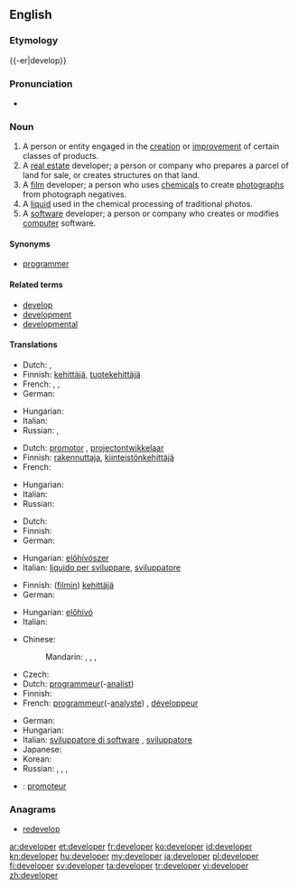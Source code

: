 {{wikipedia|dab=developer}}
==English==

===Etymology===
{{-er|develop}}

===Pronunciation===
* {{IPA|/dəˈvɛləpɚ/}}

===Noun===
{{en-noun}}

# A person or entity engaged in the [[creation]] or [[improvement]] of certain classes of products.
# A [[real estate]] developer; a person or company who prepares a parcel of land for sale, or creates structures on that land.
# A [[film]] developer; a person who uses [[chemical]]s to create [[photograph]]s from photograph negatives.
# A [[liquid]] used in the chemical processing of traditional photos.
# A [[software]] developer; a person or company who creates or modifies [[computer]] software.

====Synonyms====
* {{sense|person or company who writes computer software}} [[programmer]]

====Related terms====
* [[develop]]
* [[development]]
* [[developmental]]

====Translations====
{{trans-top|someone engaged product creation and improvement}}
* Dutch: {{t-|nl|ontwikkelaar|m}}, {{t-|nl|ontwerper|m}}
* Finnish: [[kehittäjä]], [[tuotekehittäjä]]
* French: {{t|fr|concepteur|m}}, {{t|fr|développeur|m}}, {{t|fr|créateur|m}}
* German: {{t+|de|Entwickler|m}}
{{trans-mid}}
* Hungarian: {{t+|hu|fejlesztő}}
* Italian: {{t-|it|sviluppatore|m}}
* Russian: {{t|ru|разработчик|m|tr=razrabótčik|sc=Cyrl}}, {{t|ru|разработчица|m|tr=razrabótčica|sc=Cyrl}}
{{trans-bottom}}

{{trans-top|real estate developer}}
* Dutch: [[promotor]] {{m}}, [[projectontwikkelaar]] {{m}}
* Finnish: [[rakennuttaja]], [[kiinteistönkehittäjä]]
* French: {{t|fr|promoteur}}
{{trans-mid}}
* Hungarian: {{t+|hu|fejlesztő}}
* Italian: {{t-|it|sviluppatore|m}}
* Russian: {{t|ru|застройщик|m|tr=zastrójščik|sc=Cyrl}}
{{trans-bottom}}

{{trans-top|liquid used in chemical film processing}}
* Dutch: {{t-|nl|ontwikkelaar|m}}
* Finnish: {{t-|fi|kehitin}}
* German: {{t+|de|Entwickler|m}}
{{trans-mid}}
* Hungarian: [[előhívószer]]
* Italian: [[liquido per sviluppare]], {{m}}[[sviluppatore]] {{m}}
{{trans-bottom}}

{{trans-top|film developer}}
* Finnish: ([[filmi|filmin]]) [[kehittäjä]]
* German: {{t+|de|Entwickler|m}}
{{trans-mid}}
* Hungarian: [[előhívó]]
* Italian: {{t-|it|sviluppatore|m}}
{{trans-bottom}}

{{trans-top|software programmer}}
* Chinese:
*: Mandarin: {{t|zh|開發人員|sc=Hani}}, {{t|zh|开发人员|tr=kāifā rényuán|sc=Hani}}, {{t|zh|程序員|sc=Hani}}, {{t|zh|程序员|tr=chéngxùyuán|sc=Hani}}
* Czech: {{t-|cs|vývojář|m}}
* Dutch: [[programmeur]](-[[analist]]) {{m}}
* Finnish: {{t+|fi|ohjelmoija}}
* French: [[programmeur]](-[[analyste]]) {{m}}, [[développeur]] {{m}}
{{trans-mid}}
* German: {{t+|de|Entwickler|m}}
* Hungarian: {{t+|hu|fejlesztő}}
* Italian: [[sviluppatore di software]] {{m}}, [[sviluppatore]] {{m}}
* Japanese: {{t-|ja|プログラマー|tr=puroguramā}}
* Korean: {{t|ko|프로그래머|tr=peurogeuraemeo|sc=Kore}}
* Russian: {{t|ru|программист|m|tr=programmíst|sc=Cyrl}}, {{t|ru|программистка|f|tr=programmístka|sc=Cyrl}}, {{t|ru|разработчик|m|tr=razrabótčik|sc=Cyrl}}, {{t|ru|разработчица|f|tr=razrabótčica|sc=Cyrl}}
{{trans-bottom}}

{{checktrans-top}}
* {{ttbc|fr}}: [[promoteur]] {{m}}
{{trans-bottom}}

===Anagrams===
* [[redevelop#English|redevelop]]

[[ar:developer]]
[[et:developer]]
[[fr:developer]]
[[ko:developer]]
[[id:developer]]
[[kn:developer]]
[[hu:developer]]
[[my:developer]]
[[ja:developer]]
[[pl:developer]]
[[fi:developer]]
[[sv:developer]]
[[ta:developer]]
[[tr:developer]]
[[vi:developer]]
[[zh:developer]]